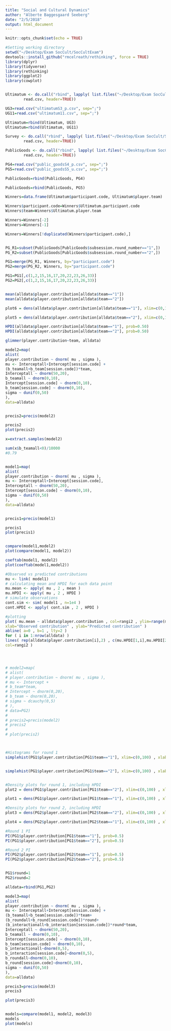 ```yaml
---
title: "Social and Cultural Dynamics"
author: "Alberte Baggesgaard Seeberg"
date: "2/5/2018"
output: html_document
---
```


```r
knitr::opts_chunk$set(echo = TRUE)
```



```r
#Setting working directory
setwd("~/Desktop/Exam SocCult/SocCultExam")
devtools::install_github("rmcelreath/rethinking", force = TRUE)
library(dplyr)
library(tidyverse)
library(rethinking)
library(ggplot2)
library(cowplot)


Ultimatum <- do.call("rbind", lapply( list.files("~/Desktop/Exam SocCult/SocCultExam/Ultimatum",full=TRUE),
		read.csv, header=TRUE))

UG3=read.csv("ultimatumS3_p.csv", sep=";")
UG11=read.csv("ultimatum11.csv", sep=";")

Ultimatum=rbind(Ultimatum, UG3)
Ultimatum=rbind(Ultimatum, UG11)

Survey <- do.call("rbind", lapply( list.files("~/Desktop/Exam SocCult/SocCultExam/Survey",full=TRUE),
		read.csv, header=TRUE))

PublicGoods <- do.call("rbind", lapply( list.files("~/Desktop/Exam SocCult/SocCultExam/Public_Goods",full=TRUE),
		read.csv, header=TRUE))

PG4=read.csv("public_goodsS4_p.csv", sep=";")
PG5=read.csv("public_goodsS5_u.csv", sep=";")

PublicGoods=rbind(PublicGoods, PG4)

PublicGoods=rbind(PublicGoods, PG5)

Winners=data.frame(Ultimatum$participant.code, Ultimatum$player.team)

Winners$participant.code=Winners$Ultimatum.participant.code
Winners$team=Winners$Ultimatum.player.team

Winners=Winners[-2]
Winners=Winners[-1]

Winners=Winners[!duplicated(Winners$participant.code),]


PG_R1=subset(PublicGoods[PublicGoods$subsession.round_number=="1",])
PG_R2=subset(PublicGoods[PublicGoods$subsession.round_number=="2",])

PG1=merge(PG_R1, Winners, by="participant.code")
PG2=merge(PG_R2, Winners, by="participant.code")

PG1=PG1[,c(1,2,15,16,17,20,22,23,26,33)]
PG2=PG2[,c(1,2,15,16,17,20,22,23,26,33)]



```


```r
mean(alldata$player.contribution[alldata$team=="1"])
mean(alldata$player.contribution[alldata$team=="2"])

plot6 = dens(alldata$player.contribution[alldata$team=="1"], xlim=c(0,100) , xlab="Contribution", show.HPDI=0.50, col="red")

plot5 = dens(alldata$player.contribution[alldata$team=="2"], xlim=c(0,100) , xlab="Contribution", show.HPDI=0.50, add=TRUE)

HPDI(alldata$player.contribution[alldata$team=="1"], prob=0.50)
HPDI(alldata$player.contribution[alldata$team=="2"], prob=0.50)

glimmer(player.contribution~team, alldata)

model2=map(
alist(
player.contribution ~ dnorm( mu , sigma ),
mu <- Interceptall+Intercept[session.code] +
(b_teamall+b_team[session.code])*team,
Interceptall ~ dnorm(50,20),
b_teamall ~ dnorm(0,10),
Intercept[session.code] ~ dnorm(0,10),
b_team[session.code] ~ dnorm(0,10),
sigma ~ dunif(0,50)
),
data=alldata)


precis2=precis(model2)

precis2
plot(precis2)

x=extract.samples(model2)

sum(x$b_teamall<0)/10000
#0.79


model1=map(
alist(
player.contribution ~ dnorm( mu , sigma ),
mu <- Interceptall+Intercept[session.code],
Interceptall ~ dnorm(50,20),
Intercept[session.code] ~ dnorm(0,10),
sigma ~ dunif(0,50)
),
data=alldata)


precis1=precis(model1)

precis1
plot(precis1)


compare(model1,model2)
plot(compare(model1, model2))

coeftab(model1, model2)
plot(coeftab(model1,model2))

#Observed vs predicted contributions
mu <- link( model1)
# calculating mean and HPDI for each data point
mu.mean <- apply( mu , 2 , mean )
mu.HPDI <- apply( mu , 2 , HPDI )
# simulate observations
cont.sim <- sim( model1 , n=1e4 )
cont.HPDI <- apply( cont.sim , 2 , HPDI )

#plotting
plot( mu.mean ~ alldata$player.contribution , col=rangi2 , ylim=range(mu.HPDI) ,
xlab="Observed contribution" , ylab="Predicted contribution" )
abline( a=0 , b=1 , lty=2 )
for ( i in 1:nrow(alldata) )
lines( rep(alldata$player.contribution[i],2) , c(mu.HPDI[1,i],mu.HPDI[2,i]) ,
col=rangi2 )




# model2=map(
# alist(
# player.contribution ~ dnorm( mu , sigma ),
# mu <- Intercept +
# b_team*team,
# Intercept ~ dnorm(0,20),
# b_team ~ dnorm(0,20),
# sigma ~ dcauchy(0,5)
# ),
# data=PG2)
# 
# precis2=precis(model2)
# precis2
# 
# plot(precis2)



#Histograms for round 1
simplehist(PG1$player.contribution[PG1$team=="1"], xlim=c(0,100) , xlab="Contribution")


simplehist(PG1$player.contribution[PG1$team=="2"], xlim=c(0,100) , xlab="Contribution")


#Density plots for round 1, including HPDI
plot2 = dens(PG1$player.contribution[PG1$team=="2"], xlim=c(0,100) , xlab="Contribution", show.HPDI=0.50, col="red")

plot1 = dens(PG1$player.contribution[PG1$team=="1"], xlim=c(0,100) , xlab="Contribution", show.HPDI=0.50, add=TRUE)

#Density plots for round 2, including HPDI
plot3 = dens(PG2$player.contribution[PG2$team=="2"], xlim=c(0,100) , xlab="Contribution", show.HPDI=0.50, col="red")

plot4 = dens(PG2$player.contribution[PG2$team=="1"], xlim=c(0,100) , xlab="Contribution", show.HPDI=0.50, add=TRUE)

#Round 1 PI
PI(PG1$player.contribution[PG1$team=="1"], prob=0.5)
PI(PG1$player.contribution[PG1$team=="2"], prob=0.5)

#Round 2 PI
PI(PG2$player.contribution[PG2$team=="1"], prob=0.5)
PI(PG2$player.contribution[PG2$team=="2"], prob=0.5)


PG1$round=1
PG2$round=2

alldata=rbind(PG1,PG2)

model3=map(
alist(
player.contribution ~ dnorm( mu , sigma ),
mu <- Interceptall+Intercept[session.code] +
(b_teamall+b_team[session.code])*team+
(b_roundall+b_round[session.code])*round+
(b_interactionall+b_interaction[session.code])*round*team,
Interceptall ~ dnorm(50,20),
b_teamall ~ dnorm(0,10),
Intercept[session.code] ~ dnorm(0,10),
b_team[session.code] ~ dnorm(0,10),
b_interactionall~dnorm(0,5),
b_interaction[session.code]~dnorm(0,5),
b_roundall~dnorm(0,10),
b_round[session.code]~dnorm(0,10),
sigma ~ dunif(0,50)
),
data=alldata)

precis3=precis(model3)
precis3

plot(precis3)


models=compare(model1, model2, model3)
models
plot(models)


```


